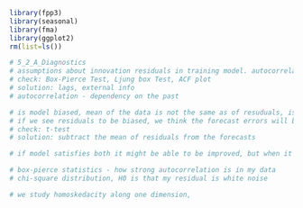 
```r
library(fpp3)
library(seasonal)
library(fma)
library(ggplot2)
rm(list=ls())
```

```r
# 5_2_A_Diagnostics
# assumptions about innovation residuals in training model. autocorrelation ACF plot shows autocorrelation, it means that residuals make more information of model than we want to, it's not white noise
# check: Box-Pierce Test, Ljung box Test, ACF plot
# solution: lags, external info
# autocorrelation - dependency on the past
```

```r
# is model biased, mean of the data is not the same as of resuduals, is not 0 mean of fitted values
# if we see residuals to be biased, we think the forecast errors will be similarly biased
# check: t-test
# solution: subtract the mean of residuals from the forecasts
```

```r
# if model satisfies both it might be able to be improved, but when it does not fulfil 1 and 2 it can be improved
```


```r
# box-pierce statistics - how strong autocorrelation is in my data
# chi-square distribution, H0 is that my residual is white noise
```

```r
# we study homoskedacity along one dimension, 
```

